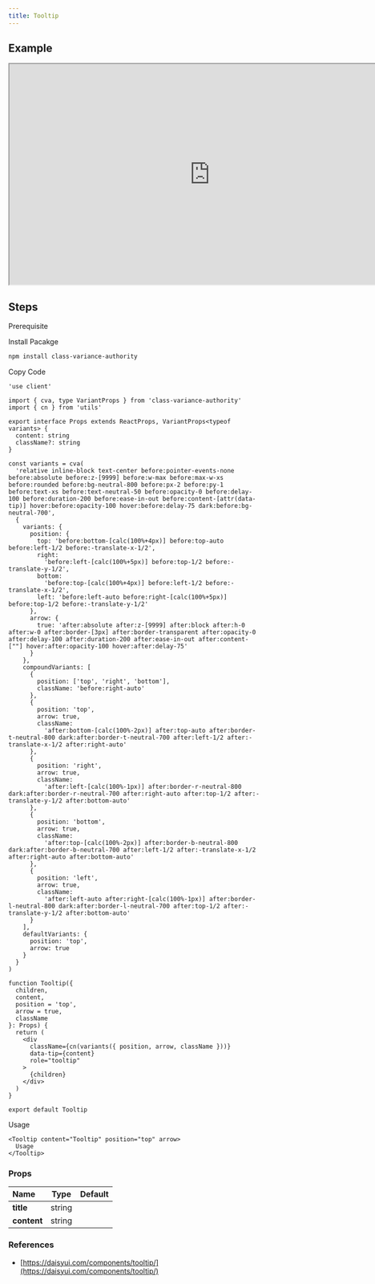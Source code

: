 ```yaml
---
title: Tooltip
---
```


## Example

<iframe
  src="https://workshop.kidow.me/?path=/docs/components-tooltip-v1--docs"
  width="800"
  height="440"
></iframe>

## Steps

<Steps>

<Step>Prerequisite</Step>

<Blocks>
  <ModalBlock icon="utils" name="cn" slug="/utils/cn" />
</Blocks>

<Step>Install Pacakge</Step>

```bash
npm install class-variance-authority
```

<Step>Copy Code</Step>

```tsx title="components/Tooltip/index.tsx"
'use client'

import { cva, type VariantProps } from 'class-variance-authority'
import { cn } from 'utils'

export interface Props extends ReactProps, VariantProps<typeof variants> {
  content: string
  className?: string
}

const variants = cva(
  'relative inline-block text-center before:pointer-events-none before:absolute before:z-[9999] before:w-max before:max-w-xs before:rounded before:bg-neutral-800 before:px-2 before:py-1 before:text-xs before:text-neutral-50 before:opacity-0 before:delay-100 before:duration-200 before:ease-in-out before:content-[attr(data-tip)] hover:before:opacity-100 hover:before:delay-75 dark:before:bg-neutral-700',
  {
    variants: {
      position: {
        top: 'before:bottom-[calc(100%+4px)] before:top-auto before:left-1/2 before:-translate-x-1/2',
        right:
          'before:left-[calc(100%+5px)] before:top-1/2 before:-translate-y-1/2',
        bottom:
          'before:top-[calc(100%+4px)] before:left-1/2 before:-translate-x-1/2',
        left: 'before:left-auto before:right-[calc(100%+5px)] before:top-1/2 before:-translate-y-1/2'
      },
      arrow: {
        true: 'after:absolute after:z-[9999] after:block after:h-0 after:w-0 after:border-[3px] after:border-transparent after:opacity-0 after:delay-100 after:duration-200 after:ease-in-out after:content-[""] hover:after:opacity-100 hover:after:delay-75'
      }
    },
    compoundVariants: [
      {
        position: ['top', 'right', 'bottom'],
        className: 'before:right-auto'
      },
      {
        position: 'top',
        arrow: true,
        className:
          'after:bottom-[calc(100%-2px)] after:top-auto after:border-t-neutral-800 dark:after:border-t-neutral-700 after:left-1/2 after:-translate-x-1/2 after:right-auto'
      },
      {
        position: 'right',
        arrow: true,
        className:
          'after:left-[calc(100%-1px)] after:border-r-neutral-800 dark:after:border-r-neutral-700 after:right-auto after:top-1/2 after:-translate-y-1/2 after:bottom-auto'
      },
      {
        position: 'bottom',
        arrow: true,
        className:
          'after:top-[calc(100%-2px)] after:border-b-neutral-800 dark:after:border-b-neutral-700 after:left-1/2 after:-translate-x-1/2 after:right-auto after:bottom-auto'
      },
      {
        position: 'left',
        arrow: true,
        className:
          'after:left-auto after:right-[calc(100%-1px)] after:border-l-neutral-800 dark:after:border-l-neutral-700 after:top-1/2 after:-translate-y-1/2 after:bottom-auto'
      }
    ],
    defaultVariants: {
      position: 'top',
      arrow: true
    }
  }
)

function Tooltip({
  children,
  content,
  position = 'top',
  arrow = true,
  className
}: Props) {
  return (
    <div
      className={cn(variants({ position, arrow, className }))}
      data-tip={content}
      role="tooltip"
    >
      {children}
    </div>
  )
}

export default Tooltip
```

<Step>Usage</Step>

```tsx
<Tooltip content="Tooltip" position="top" arrow>
  Usage
</Tooltip>
```

</Steps>

### Props

| Name                    |  Type  | Default |
| :---------------------- | :----: | :-----: |
| **title**<Required />   | string |         |
| **content**<Required /> | string |         |

### References

- [https://daisyui.com/components/tooltip/](https://daisyui.com/components/tooltip/)
